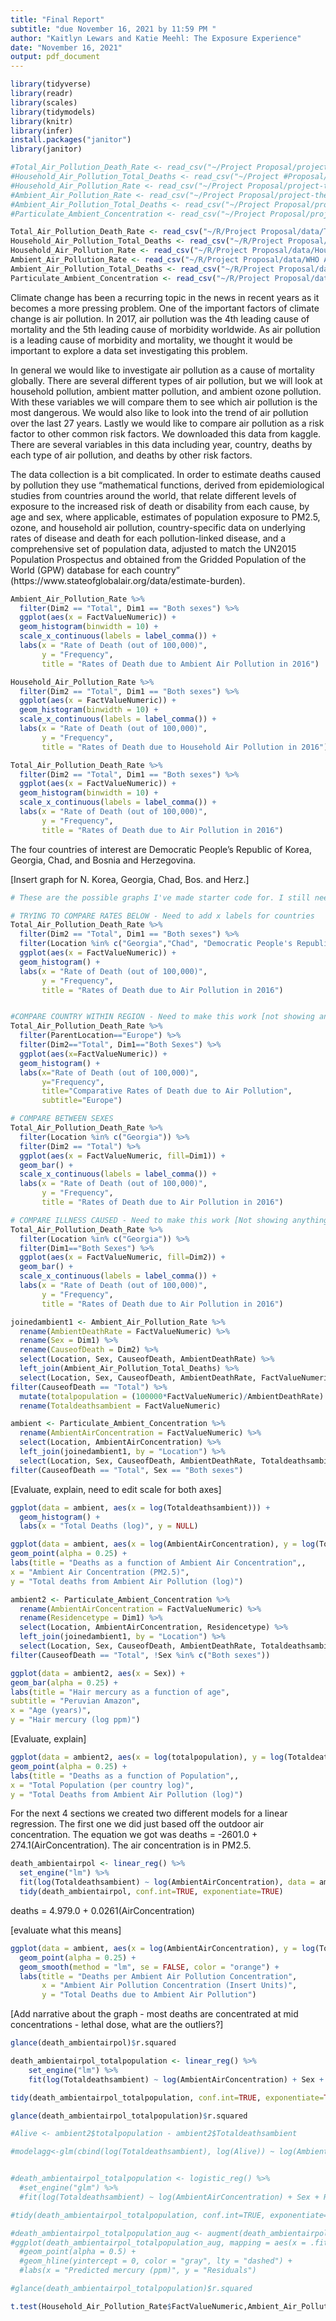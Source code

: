 ```yaml
---
title: "Final Report"
subtitle: "due November 16, 2021 by 11:59 PM "
author: "Kaitlyn Lewars and Katie Meehl: The Exposure Experience"
date: "November 16, 2021"
output: pdf_document
---
```

```r
library(tidyverse)
library(readr)
library(scales)
library(tidymodels)
library(knitr)
library(infer)
install.packages("janitor")
library(janitor)

#Total_Air_Pollution_Death_Rate <- read_csv("~/Project Proposal/project-the-exposure-experience/data/Total Air Pollution Death Rate.csv")
#Household_Air_Pollution_Total_Deaths <- read_csv("~/Project #Proposal/project-the-exposure-experience/data/Household Air Pollution Total Deaths.csv")
#Household_Air_Pollution_Rate <- read_csv("~/Project Proposal/project-the-exposure-experience/data/Household Air Pollution Rate.csv")
#Ambient_Air_Pollution_Rate <- read_csv("~/Project Proposal/project-the-exposure-experience/data/WHO Ambient Air Pollution Rate.csv")
#Ambient_Air_Pollution_Total_Deaths <- read_csv("~/Project Proposal/project-the-exposure-experience/data/Ambient Air Pollution Total Deaths.csv")
#Particulate_Ambient_Concentration <- read_csv("~/Project Proposal/project-the-exposure-experience/data/Ambient Particulate Concentration.csv")

Total_Air_Pollution_Death_Rate <- read_csv("~/R/Project Proposal/data/Total Air Pollution Death Rate.csv")
Household_Air_Pollution_Total_Deaths <- read_csv("~/R/Project Proposal/data/Household Air Pollution Total Deaths.csv")
Household_Air_Pollution_Rate <- read_csv("~/R/Project Proposal/data/Household Air Pollution Rate.csv")
Ambient_Air_Pollution_Rate <- read_csv("~/R/Project Proposal/data/WHO Ambient Air Pollution Rate.csv")
Ambient_Air_Pollution_Total_Deaths <- read_csv("~/R/Project Proposal/data/Ambient Air Pollution Total Deaths.csv")
Particulate_Ambient_Concentration <- read_csv("~/R/Project Proposal/data/Ambient Particulate Concentration.csv")
```

Climate change has been a recurring topic in the news in recent years as it becomes a more pressing problem. One of the important factors of climate change is air pollution. In 2017, air pollution was the 4th leading cause of mortality and the 5th leading cause of morbidity worldwide. As air pollution is a leading cause of morbidity and mortality, we thought it would be important to explore a data set investigating this problem. 

In general we would like to investigate air pollution as a cause of mortality globally. There are several different types of air pollution, but we will look at household pollution, ambient matter pollution, and ambient ozone pollution. With these variables we will compare them to see which air pollution is the most dangerous. We would also like to look into the trend of air pollution over the last 27 years. Lastly we would like to compare air pollution as a risk factor to other common risk factors. We downloaded this data from kaggle. There are several variables in this data including year, country, deaths by each type of air pollution, and deaths by other risk factors. 

The data collection is a bit complicated. In order to estimate deaths caused by pollution they use “mathematical functions, derived from epidemiological studies from countries around the world, that relate different levels of exposure to the increased risk of death or disability from each cause, by age and sex, where applicable, estimates of population exposure to PM2.5, ozone, and household air pollution, country-specific data on underlying rates of disease and death for each pollution-linked disease, and a comprehensive set of population data, adjusted to match the UN2015 Population Prospectus and obtained from the Gridded Population of the World (GPW) database for each country” (https://www.stateofglobalair.org/data/estimate-burden).

```r
Ambient_Air_Pollution_Rate %>%
  filter(Dim2 == "Total", Dim1 == "Both sexes") %>%
  ggplot(aes(x = FactValueNumeric)) +
  geom_histogram(binwidth = 10) +
  scale_x_continuous(labels = label_comma()) +
  labs(x = "Rate of Death (out of 100,000)",
       y = "Frequency",
       title = "Rates of Death due to Ambient Air Pollution in 2016")

Household_Air_Pollution_Rate %>%
  filter(Dim2 == "Total", Dim1 == "Both sexes") %>%
  ggplot(aes(x = FactValueNumeric)) +
  geom_histogram(binwidth = 10) +
  scale_x_continuous(labels = label_comma()) +
  labs(x = "Rate of Death (out of 100,000)",
       y = "Frequency",
       title = "Rates of Death due to Household Air Pollution in 2016")

Total_Air_Pollution_Death_Rate %>%
  filter(Dim2 == "Total", Dim1 == "Both sexes") %>%
  ggplot(aes(x = FactValueNumeric)) +
  geom_histogram(binwidth = 10) +
  scale_x_continuous(labels = label_comma()) +
  labs(x = "Rate of Death (out of 100,000)",
       y = "Frequency",
       title = "Rates of Death due to Air Pollution in 2016")
```

The four countries of interest are Democratic People's Republic of Korea, Georgia, Chad, and Bosnia and Herzegovina.

[Insert graph for N. Korea, Georgia, Chad, Bos. and Herz.]

```r
# These are the possible graphs I've made starter code for. I still need to work on them to get them to work but wanted to show you what I was talking about in terms of exploring these countries. Which graphs do you think we should use/would be most helpful in demonstrating effects of/comparison between air pollution? Any other graphs we should think about?

# TRYING TO COMPARE RATES BELOW - Need to add x labels for countries
Total_Air_Pollution_Death_Rate %>%
  filter(Dim2 == "Total", Dim1 == "Both sexes") %>%
  filter(Location %in% c("Georgia","Chad", "Democratic People's Republic of Korea","Bosnia and Herzegovina")) %>%
  ggplot(aes(x = FactValueNumeric)) +
  geom_histogram() +
  labs(x = "Rate of Death (out of 100,000)",
       y = "Frequency",
       title = "Rates of Death due to Air Pollution in 2016")


#COMPARE COUNTRY WITHIN REGION - Need to make this work [not showing anything]
Total_Air_Pollution_Death_Rate %>%
  filter(ParentLocation=="Europe") %>%
  filter(Dim2=="Total", Dim1=="Both Sexes") %>%
  ggplot(aes(x=FactValueNumeric)) +
  geom_histogram() +
  labs(x="Rate of Death (out of 100,000)",
       y="Frequency",
       title="Comparative Rates of Death due to Air Pollution",
       subtitle="Europe")

# COMPARE BETWEEN SEXES
Total_Air_Pollution_Death_Rate %>%
  filter(Location %in% c("Georgia")) %>%
  filter(Dim2 == "Total") %>%
  ggplot(aes(x = FactValueNumeric, fill=Dim1)) +
  geom_bar() +
  scale_x_continuous(labels = label_comma()) +
  labs(x = "Rate of Death (out of 100,000)",
       y = "Frequency",
       title = "Rates of Death due to Air Pollution in 2016")

# COMPARE ILLNESS CAUSED - Need to make this work [Not showing anything]
Total_Air_Pollution_Death_Rate %>%
  filter(Location %in% c("Georgia")) %>%
  filter(Dim1=="Both Sexes") %>%
  ggplot(aes(x = FactValueNumeric, fill=Dim2)) +
  geom_bar() +
  scale_x_continuous(labels = label_comma()) +
  labs(x = "Rate of Death (out of 100,000)",
       y = "Frequency",
       title = "Rates of Death due to Air Pollution in 2016")

```



```r
joinedambient1 <- Ambient_Air_Pollution_Rate %>%
  rename(AmbientDeathRate = FactValueNumeric) %>%
  rename(Sex = Dim1) %>%
  rename(CauseofDeath = Dim2) %>%
  select(Location, Sex, CauseofDeath, AmbientDeathRate) %>%
  left_join(Ambient_Air_Pollution_Total_Deaths) %>%
  select(Location, Sex, CauseofDeath, AmbientDeathRate, FactValueNumeric) %>%
filter(CauseofDeath == "Total") %>%
  mutate(totalpopulation = (100000*FactValueNumeric)/AmbientDeathRate) %>%
  rename(Totaldeathsambient = FactValueNumeric)
```


```r
ambient <- Particulate_Ambient_Concentration %>%
  rename(AmbientAirConcentration = FactValueNumeric) %>%
  select(Location, AmbientAirConcentration) %>%
  left_join(joinedambient1, by = "Location") %>%
  select(Location, Sex, CauseofDeath, AmbientDeathRate, Totaldeathsambient, AmbientAirConcentration, totalpopulation) %>%
filter(CauseofDeath == "Total", Sex == "Both sexes")
```

[Evaluate, explain, need to edit scale for both axes]

```r
ggplot(data = ambient, aes(x = log(Totaldeathsambient))) +
  geom_histogram() +
  labs(x = "Total Deaths (log)", y = NULL)
```

```r
ggplot(data = ambient, aes(x = log(AmbientAirConcentration), y = log(Totaldeathsambient))) +
geom_point(alpha = 0.25) +
labs(title = "Deaths as a function of Ambient Air Concentration",,
x = "Ambient Air Concentration (PM2.5)",
y = "Total deaths from Ambient Air Pollution (log)")
```

```r
ambient2 <- Particulate_Ambient_Concentration %>%
  rename(AmbientAirConcentration = FactValueNumeric) %>%
  rename(Residencetype = Dim1) %>%
  select(Location, AmbientAirConcentration, Residencetype) %>%
  left_join(joinedambient1, by = "Location") %>%
  select(Location, Sex, CauseofDeath, AmbientDeathRate, Totaldeathsambient, AmbientAirConcentration, totalpopulation, Residencetype) %>%
filter(CauseofDeath == "Total", !Sex %in% c("Both sexes"))
```

```r
ggplot(data = ambient2, aes(x = Sex)) +
geom_bar(alpha = 0.25) +
labs(title = "Hair mercury as a function of age",
subtitle = "Peruvian Amazon",
x = "Age (years)",
y = "Hair mercury (log ppm)")
```

[Evaluate, explain]

```r
ggplot(data = ambient2, aes(x = log(totalpopulation), y = log(Totaldeathsambient))) +
geom_point(alpha = 0.25) +
labs(title = "Deaths as a function of Population",,
x = "Total Population (per country log)",
y = "Total Deaths from Ambient Air Pollution (log)")
```

For the next 4 sections we created two different models for a linear regression. The first one we did just based off the outdoor air concentration. The equation we got was deaths = -2601.0 + 274.1(AirConcentration). The air concentration is in PM2.5. 


```r
death_ambientairpol <- linear_reg() %>%
  set_engine("lm") %>%
  fit(log(Totaldeathsambient) ~ log(AmbientAirConcentration), data = ambient)
  tidy(death_ambientairpol, conf.int=TRUE, exponentiate=TRUE)
```
deaths = 4.979.0 + 0.0261(AirConcentration)

[evaluate what this means]

```r
ggplot(data = ambient, aes(x = log(AmbientAirConcentration), y = log(Totaldeathsambient))) +
  geom_point(alpha = 0.25) +
  geom_smooth(method = "lm", se = FALSE, color = "orange") +
  labs(title = "Deaths per Ambient Air Pollution Concentration",
       x = "Ambient Air Pollution Concentration (Insert Units)",
       y = "Total Deaths due to Ambient Air Pollution")
```
[Add narrative about the graph - most deaths are concentrated at mid concentrations - lethal dose, what are the outliers?]

```r
glance(death_ambientairpol)$r.squared
```


```r
death_ambientairpol_totalpopulation <- linear_reg() %>%
    set_engine("lm") %>%
    fit(log(Totaldeathsambient) ~ log(AmbientAirConcentration) + Sex + Residencetype, data = ambient2)

tidy(death_ambientairpol_totalpopulation, conf.int=TRUE, exponentiate=TRUE)

glance(death_ambientairpol_totalpopulation)$r.squared
```

```r
#Alive <- ambient2$totalpopulation - ambient2$Totaldeathsambient

#modelagg<-glm(cbind(log(Totaldeathsambient), log(Alive)) ~ log(AmbientAirConcentration) + Sex + Residencetype, data=ambient2, family = binomial)


#death_ambientairpol_totalpopulation <- logistic_reg() %>%
  #set_engine("glm") %>%
  #fit(log(Totaldeathsambient) ~ log(AmbientAirConcentration) + Sex + Residencetype, data=ambient2, family="binomial")

#tidy(death_ambientairpol_totalpopulation, conf.int=TRUE, exponentiate=TRUE)

#death_ambientairpol_totalpopulation_aug <- augment(death_ambientairpol_totalpopulation$fit)
#ggplot(death_ambientairpol_totalpopulation_aug, mapping = aes(x = .fitted, y = .std.resid)) +
  #geom_point(alpha = 0.5) +
  #geom_hline(yintercept = 0, color = "gray", lty = "dashed") +
  #labs(x = "Predicted mercury (ppm)", y = "Residuals")

#glance(death_ambientairpol_totalpopulation)$r.squared
```


```r
t.test(Household_Air_Pollution_Rate$FactValueNumeric,Ambient_Air_Pollution_Rate$FactValueNumeric, var.equal = FALSE)
```